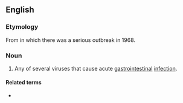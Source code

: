 ==English==

===Etymology===
From {{w|Norwalk, Ohio}} in which there was a serious outbreak in 1968.

===Noun===
{{en-noun|head=[[Norwalk]] [[virus]]|es}}

# {{cx|virology|lang=en}} Any of several viruses that cause acute [[gastrointestinal]] [[infection]].

====Related terms====
* {{l/en|norovirus}}